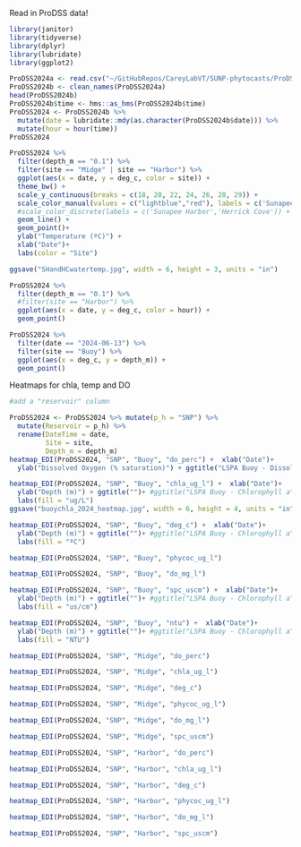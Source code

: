 Read in ProDSS data!

```r
library(janitor)
library(tidyverse)
library(dplyr)
library(lubridate)
library(ggplot2)
```

```r
ProDSS2024a <- read.csv("~/GitHubRepos/CareyLabVT/SUNP-phytocasts/ProDSS/ProDSS_Summer2024.csv")
ProDSS2024b <- clean_names(ProDSS2024a)
head(ProDSS2024b)
ProDSS2024b$time <- hms::as_hms(ProDSS2024b$time)
ProDSS2024 <- ProDSS2024b %>% 
  mutate(date = lubridate::mdy(as.character(ProDSS2024b$date))) %>% 
  mutate(hour = hour(time))
ProDSS2024
```

```r
ProDSS2024 %>% 
  filter(depth_m == "0.1") %>% 
  filter(site == "Midge" | site == "Harbor") %>% 
  ggplot(aes(x = date, y = deg_c, color = site)) + 
  theme_bw() + 
  scale_y_continuous(breaks = c(18, 20, 22, 24, 26, 28, 29)) +
  scale_color_manual(values = c("lightblue","red"), labels = c('Sunapee Harbor','Herrick Cove')) +
  #scale_color_discrete(labels = c('Sunapee Harbor','Herrick Cove')) +
  geom_line() + 
  geom_point()+ 
  ylab("Temperature (ºC)") + 
  xlab("Date")+  
  labs(color = "Site") 

ggsave("SHandHCwatertemp.jpg", width = 6, height = 3, units = "in")

ProDSS2024 %>% 
  filter(depth_m == "0.1") %>% 
  #filter(site == "Harbor") %>% 
  ggplot(aes(x = date, y = deg_c, color = hour)) + 
  geom_point()

ProDSS2024 %>% 
  filter(date == "2024-06-13") %>% 
  filter(site == "Buoy") %>% 
  ggplot(aes(x = deg_c, y = depth_m)) + 
  geom_point()
```
Heatmaps for chla, temp and DO
```r
#add a "reservoir" column

ProDSS2024 <- ProDSS2024 %>% mutate(p_h = "SNP") %>% 
  mutate(Reservoir = p_h) %>% 
  rename(DateTime = date, 
         Site = site, 
         Depth_m = depth_m)
heatmap_EDI(ProDSS2024, "SNP", "Buoy", "do_perc") +  xlab("Date")+
  ylab("Dissolved Oxygen (% saturation)") + ggtitle("LSPA Buoy - Dissolved Oxygen") + labs(fill = "DO %")

heatmap_EDI(ProDSS2024, "SNP", "Buoy", "chla_ug_l") +  xlab("Date")+
  ylab("Depth (m)") + ggtitle("")+ #ggtitle("LSPA Buoy - Chlorophyll a") + 
  labs(fill = "ug/L")
ggsave("buoychla_2024_heatmap.jpg", width = 6, height = 4, units = "in")

heatmap_EDI(ProDSS2024, "SNP", "Buoy", "deg_c") +  xlab("Date")+
  ylab("Depth (m)") + ggtitle("")+ #ggtitle("LSPA Buoy - Chlorophyll a") + 
  labs(fill = "ºC")

heatmap_EDI(ProDSS2024, "SNP", "Buoy", "phycoc_ug_l")

heatmap_EDI(ProDSS2024, "SNP", "Buoy", "do_mg_l")

heatmap_EDI(ProDSS2024, "SNP", "Buoy", "spc_uscm") +  xlab("Date")+
  ylab("Depth (m)") + ggtitle("")+ #ggtitle("LSPA Buoy - Chlorophyll a") + 
  labs(fill = "us/cm")

heatmap_EDI(ProDSS2024, "SNP", "Buoy", "ntu") +  xlab("Date")+
  ylab("Depth (m)") + ggtitle("")+ #ggtitle("LSPA Buoy - Chlorophyll a") + 
  labs(fill = "NTU")
```


```r
heatmap_EDI(ProDSS2024, "SNP", "Midge", "do_perc")

heatmap_EDI(ProDSS2024, "SNP", "Midge", "chla_ug_l")

heatmap_EDI(ProDSS2024, "SNP", "Midge", "deg_c")

heatmap_EDI(ProDSS2024, "SNP", "Midge", "phycoc_ug_l")

heatmap_EDI(ProDSS2024, "SNP", "Midge", "do_mg_l")

heatmap_EDI(ProDSS2024, "SNP", "Midge", "spc_uscm")
```

```r
heatmap_EDI(ProDSS2024, "SNP", "Harbor", "do_perc")

heatmap_EDI(ProDSS2024, "SNP", "Harbor", "chla_ug_l")

heatmap_EDI(ProDSS2024, "SNP", "Harbor", "deg_c")

heatmap_EDI(ProDSS2024, "SNP", "Harbor", "phycoc_ug_l")

heatmap_EDI(ProDSS2024, "SNP", "Harbor", "do_mg_l")

heatmap_EDI(ProDSS2024, "SNP", "Harbor", "spc_uscm")

```



